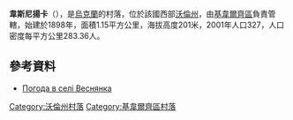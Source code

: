 {{coord|50|49|15|N|25|30|31|E|scale:30000|display=title}}

'''韋斯尼揚卡'''（{{lang-uk|Веснянка}}），是[[烏克蘭|烏克蘭]]的村落，位於該國西部[[沃倫州|沃倫州]]，由[[基韋爾齊區|基韋爾齊區]]負責管轄，始建於1898年，面積1.15平方公里，海拔高度201米，2001年人口327，人口密度每平方公里283.36人。

==參考資料==
* [http://weather.in.ua/ua/volynskaja/3497 Погода в селі Веснянка] {{Wayback|url=http://weather.in.ua/ua/volynskaja/3497 |date=20111219100852 }}

[[Category:沃倫州村落|Category:沃倫州村落]]
[[Category:基韋爾齊區村落|Category:基韋爾齊區村落]]


{{Volyn-geo-stub}}
